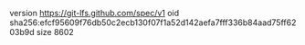version https://git-lfs.github.com/spec/v1
oid sha256:efcf95609f76db50c2ecb130f07f1a52d142aefa7fff336b84aad75ff6203b9d
size 8602
